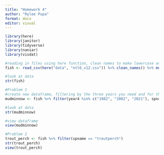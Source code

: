 ```yaml
---
title: "Homework 4"
author: "Rylee Pupa"
format: docx
editor: visual
---
```


```r
library(here)
library(janitor)
library(tidyverse)
library(naniar)
library(visdat)
```

```r
#reading in files using here function, clean names to make lowercase and more readable, mutate all entries to lowercase
fish <- read_csv(here("data", "ntl6_v12.csv")) %>% clean_names() %>% mutate_all(tolower) 

#look at data
str(fish)
```

```r
#Problem 1
#create new dataframe, filtering by the three years you need and for the mudminnow species
mudminnow <- fish %>% filter(year4 %in% c("1982", "2002", "2021"), spname %in% c("mudminnow"))

#look at data
str(mudminnow)

#view dataframe
view(mudminnow)
```

```r
#Problem 2
trout_perch <- fish %>% filter(spname == "troutperch")
str(trout_perch)
view(trout_perch)
```
